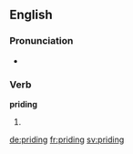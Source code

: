 ==English==

===Pronunciation===
* {{rhymes|aɪdɪŋ}}

===Verb===
'''priding'''

# {{third-person singular of|pride}}

[[de:priding]]
[[fr:priding]]
[[sv:priding]]